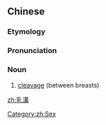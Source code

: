 {{also|乳沟}}
==Chinese==
{{zh-forms|s=乳沟}}
{{wikipedia|lang=zh|乳溝}}

===Etymology===
{{zh-compound|乳|溝|breasts|ditch, trench}}

===Pronunciation===
{{zh-pron
|m=rǔgōu
|c=jyu5 kau1
|cat=n
}}

===Noun===
{{zh-noun}}

# [[cleavage]] (between breasts)

[[zh:乳溝]]

[[Category:zh:Sex]]